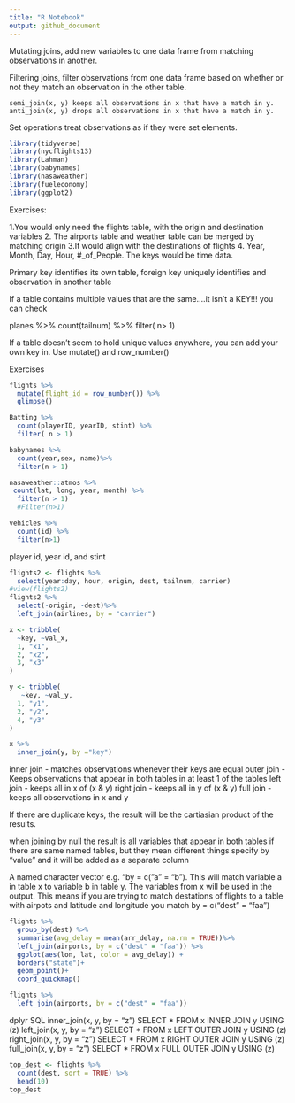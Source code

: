 ```yaml
---
title: "R Notebook"
output: github_document
---
```


Mutating joins, add new variables to one data frame from matching observations in another.

Filtering joins, filter observations from one data frame based on whether or not they match an observation in the other table.

    semi_join(x, y) keeps all observations in x that have a match in y.
    anti_join(x, y) drops all observations in x that have a match in y.


Set operations treat observations as if they were set elements.

```r
library(tidyverse)
library(nycflights13)
library(Lahman)
library(babynames)
library(nasaweather)
library(fueleconomy)
library(ggplot2)
```

Exercises:

1.You would only need the flights table, with the origin and destination variables
2. The airports table and weather table can be merged by matching origin
3.It would align with the destinations of flights
4. Year, Month, Day, Hour, #_of_People. The keys would be time data.

Primary key identifies its own table, foreign key uniquely identifies and observation in another table

If a table contains multiple values that are the same....it isn't a KEY!!!
you can check

planes %>%
  count(tailnum) %>%
  filter( n> 1)
  
If a table doesn't seem to hold unique values anywhere, you can add your own key in. Use mutate() and row_number()

Exercises
```r
flights %>%
  mutate(flight_id = row_number()) %>%
  glimpse()

Batting %>%
  count(playerID, yearID, stint) %>%
  filter( n > 1)

babynames %>%
  count(year,sex, name)%>%
  filter(n > 1)

nasaweather::atmos %>%
 count(lat, long, year, month) %>%
  filter(n > 1)
  #Filter(n>1)

vehicles %>%
  count(id) %>%
  filter(n>1)
```
player id, year id, and stint

```r
flights2 <- flights %>%
  select(year:day, hour, origin, dest, tailnum, carrier)
#view(flights2)
flights2 %>%
  select(-origin, -dest)%>%
  left_join(airlines, by = "carrier")

x <- tribble(
  ~key, ~val_x,
  1, "x1",
  2, "x2",
  3, "x3"
)

y <- tribble(
   ~key, ~val_y,
  1, "y1",
  2, "y2",
  4, "y3"
)

x %>%
  inner_join(y, by ="key")


```

inner join - matches observations whenever their keys are equal
outer join - Keeps observations that appear in both tables in at least 1 of the tables
  left join - keeps all in x of (x & y)
  right join - keeps all in y of (x & y)
  full join - keeps all observations in x and y
  



If there are duplicate keys, the result will be the cartiasian product of the results.

when joining by null the result is all variables that appear in both tables
if there are same named tables, but they mean different things specify by "value" and it will be added as a separate column

A named character vector e.g. "by = c("a" = "b"). This will match variable a in table x to variable b in table y. The variables from x will be used in the output. This means if you are trying to match destations of flights to a table with airpots and latitude and longitude you match by = c("dest" = "faa")

```r
flights %>%
  group_by(dest) %>%
  summarise(avg_delay = mean(arr_delay, na.rm = TRUE))%>%
  left_join(airports, by = c("dest" = "faa")) %>%
  ggplot(aes(lon, lat, color = avg_delay)) +
  borders("state")+
  geom_point()+
  coord_quickmap()
```

```r
flights %>%
  left_join(airports, by = c("dest" = "faa"))
```

dplyr 	SQL
inner_join(x, y, by = "z") 	SELECT * FROM x INNER JOIN y USING (z)
left_join(x, y, by = "z") 	SELECT * FROM x LEFT OUTER JOIN y USING (z)
right_join(x, y, by = "z") 	SELECT * FROM x RIGHT OUTER JOIN y USING (z)
full_join(x, y, by = "z") 	SELECT * FROM x FULL OUTER JOIN y USING (z)

```r
top_dest <- flights %>%
  count(dest, sort = TRUE) %>%
  head(10)
top_dest
```



